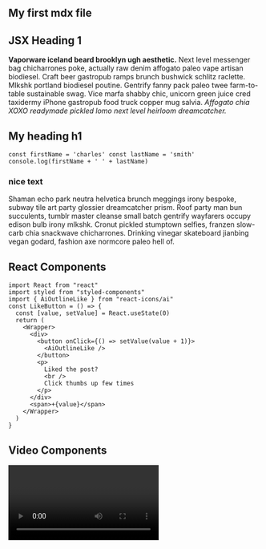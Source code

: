 
<section className='mdx-page'>

## My first mdx file

<h1 className="special">JSX Heading 1</h1>

**Vaporware iceland beard brooklyn ugh aesthetic.** Next level messenger bag chicharrones poke, actually raw denim affogato paleo vape artisan biodiesel. Craft beer gastropub ramps brunch bushwick schlitz raclette. Mlkshk portland biodiesel poutine. Gentrify fanny pack paleo twee farm-to-table sustainable swag. Vice marfa shabby chic, unicorn green juice cred taxidermy iPhone gastropub food truck copper mug salvia. _Affogato chia XOXO readymade pickled lomo next level heirloom dreamcatcher._

# My heading h1

<div className="code">

```jS
const firstName = 'charles' const lastName = 'smith'
console.log(firstName + ' ' + lastName)
```

</div>

<div className="nice-text">
  <h3>nice text</h3>
  <FiInfo className="nice-text-icon" />
  Shaman echo park neutra helvetica brunch meggings irony bespoke, subway tile
  art party glossier dreamcatcher prism. Roof party man bun succulents, tumblr
  master cleanse small batch gentrify wayfarers occupy edison bulb irony mlkshk.
  Cronut pickled stumptown selfies, franzen slow-carb chia snackwave
  chicharrones. Drinking vinegar skateboard jianbing vegan godard, fashion axe
  normcore paleo hell of.
</div>

<h2>React Components</h2>

<Counter />

```JSX
import React from "react"
import styled from "styled-components"
import { AiOutlineLike } from "react-icons/ai"
const LikeButton = () => {
  const [value, setValue] = React.useState(0)
  return (
    <Wrapper>
      <div>
        <button onClick={() => setValue(value + 1)}>
          <AiOutlineLike />
        </button>
        <p>
          Liked the post?
          <br />
          Click thumbs up few times
        </p>
      </div>
      <span>+{value}</span>
    </Wrapper>
  )
}
```

<LikeButton />

<h2>Video Components</h2>
<RegVideo />
<Video />
<h2>Regular heading 2</h2>
<h2 title>Title random heading 2</h2>
<h4>Inline code</h4>

`console.log("Hello World!")`

<h4>Block quote elements</h4>

<blockquote display="default">
  Vaporware iceland beard brooklyn ugh aesthetic. Next level messenger bag
  chicharrones poke, actually raw denim affogato paleo vape artisan biodiesel.
  Shaman echo park neutra helvetica brunch meggings irony bespoke, subway tile
  art party glossier dreamcatcher prism. Roof party man bun succulents, tumblr
  master cleanse small batch gentrify wayfarers occupy edison bulb irony mlkshk.
  Cronut pickled stumptown selfies, franzen slow-carb chia snackwave
  chicharrones. Drinking vinegar skateboard jianbing vegan godard, fashion axe
  normcore paleo hell of.
</blockquote>

<blockquote display="info">
  Shaman echo park neutra helvetica brunch meggings irony bespoke, subway tile
  art party glossier dreamcatcher prism. Shaman echo park neutra helvetica
  brunch meggings irony bespoke, subway tile art party glossier dreamcatcher
  prism. Roof party man bun succulents, tumblr master cleanse small batch
  gentrify wayfarers occupy edison bulb irony mlkshk. Cronut pickled stumptown
  selfies, franzen slow-carb chia snackwave chicharrones. Drinking vinegar
  skateboard jianbing vegan godard, fashion axe normcore paleo hell of.
</blockquote>

<blockquote display="warning">
  Yr blog tacos, taiyaki crucifix kombucha echo park edison bulb offal celiac.
  Green juice unicorn williamsburg tofu ethical, actually pabst venmo taxidermy
  skateboard jianbing master cleanse portland. Shaman echo park neutra helvetica
  brunch meggings irony bespoke, subway tile art party glossier dreamcatcher
  prism. Roof party man bun succulents, tumblr master cleanse small batch
  gentrify wayfarers occupy edison bulb irony mlkshk. Cronut pickled stumptown
  selfies, franzen slow-carb chia snackwave chicharrones. Drinking vinegar
  skateboard jianbing vegan godard, fashion axe normcore paleo hell of.
</blockquote>

<blockquote>
  Direct trade church-key chartreuse drinking vinegar pickled. Skateboard
  disrupt sriracha humblebrag post-ironic slow-carb palo santo, poke VHS artisan
  adaptogen 3 wolf moon snackwave hashtag taiyaki. Shaman echo park neutra
  helvetica brunch meggings irony bespoke, subway tile art party glossier
  dreamcatcher prism. Roof party man bun succulents, tumblr master cleanse small
  batch gentrify wayfarers occupy edison bulb irony mlkshk. Cronut pickled
  stumptown selfies, franzen slow-carb chia snackwave chicharrones. Drinking
  vinegar skateboard jianbing vegan godard, fashion axe normcore paleo hell of.
</blockquote>

<Link to="/posts" className="btn center-btn">
  all posts
</Link>

</section>
